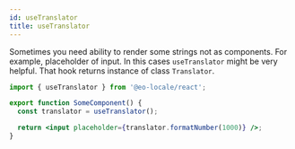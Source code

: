 ```yaml
---
id: useTranslator
title: useTranslator
---
```


Sometimes you need ability to render some strings not as components.
For example, placeholder of input. In this cases `useTranslator` might be very helpful.
That hook returns instance of class `Translator`.

```jsx
import { useTranslator } from '@eo-locale/react';

export function SomeComponent() {
  const translator = useTranslator();

  return <input placeholder={translator.formatNumber(1000)} />;
}
```
